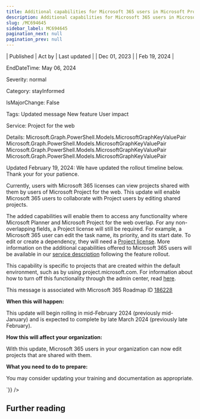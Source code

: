 ```yaml
---
title: Additional capabilities for Microsoft 365 users in Microsoft Project for the web
description: Additional capabilities for Microsoft 365 users in Microsoft Project for the web
slug: /MC694645
sidebar_label: MC694645
pagination_next: null
pagination_prev: null
---
```



| Published | Act by | Last updated |
| Dec 01, 2023 |  | Feb 19, 2024 |

EndDateTime: May 06, 2024

Severity: normal

Category: stayInformed

IsMajorChange: False

Tags: Updated message New feature User impact

Service: Project for the web

Details: Microsoft.Graph.PowerShell.Models.MicrosoftGraphKeyValuePair Microsoft.Graph.PowerShell.Models.MicrosoftGraphKeyValuePair Microsoft.Graph.PowerShell.Models.MicrosoftGraphKeyValuePair Microsoft.Graph.PowerShell.Models.MicrosoftGraphKeyValuePair

<div dangerouslySetInnerHTML={{__html:`
<p style="">Updated February 19, 2024: We have updated the rollout timeline below. Thank your for your patience.</p><p style="">Currently, users with Microsoft 365 licenses can view projects shared with them by users of Microsoft Project for the web. This update will enable Microsoft 365 users to collaborate with Project users by editing shared projects.<br></p><p>The added capabilities will enable them to access any functionality where Microsoft Planner and Microsoft Project for the web overlap. For any non-overlapping fields, a Project license will still be required. For example, a Microsoft 365 user can edit the task name, its priority, and its start date. To edit or create a dependency, they will need a <a href="https://www.microsoft.com/en-us/microsoft-365/project/compare-microsoft-project-management-software" target="_blank">Project license</a>. More information on the additional capabilities offered to Microsoft 365 users will be available in our <a href="https://learn.microsoft.com/office365/servicedescriptions/project-online-service-description/project-online-service-description" target="_blank">service description</a>&nbsp;following the feature rollout.&nbsp;</p><p>This capability is specific to projects that are created within the default environment, such as by using project.microsoft.com. For information about how to turn off this functionality through the admin center, read <a href="https://learn.microsoft.com/project-for-the-web/remove-project-from-the-office-365-app-launcher" target="_blank">here</a>.</p>
<p>This message is associated with Microsoft 365 Roadmap ID <a href="https://www.microsoft.com/microsoft-365/roadmap?filters=&amp;searchterms=186228" target="_blank">186228</a></p>
<p><b>When this will happen:</b></p>

<p>This update will begin rolling in mid-February 2024 (previously mid-January) and is expected to complete by late March 2024 (previously late February).</p>

<p><b>How this will affect your organization:</b></p>

<p>With this update, Microsoft 365 users in your organization can now edit projects that are shared with them.</p>
<p><b>What you need to do to prepare:</b></p>
<p>You may consider updating your training and documentation as appropriate.</p>
`}} />

## Further reading
